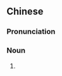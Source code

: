 {{also|当儿}}
==Chinese==
{{zh-forms|s=当儿}}

===Pronunciation===
{{zh-pron
|m=dāngr
|cat=n
}}

===Noun===
{{zh-noun}}

# {{zh-erhua form of}}